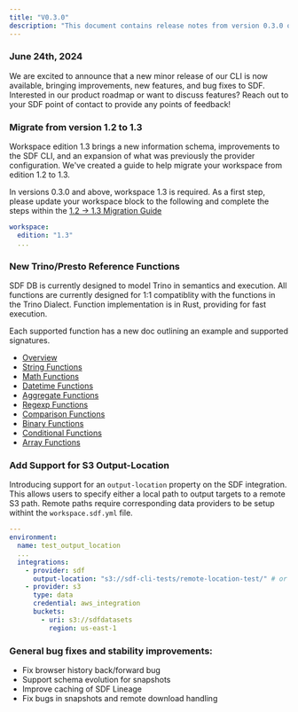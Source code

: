 ```yaml
---
title: "V0.3.0"
description: "This document contains release notes from version 0.3.0 of SDF."
---
```

### June 24th, 2024

We are excited to announce that a new minor release of our CLI is now available, bringing
 improvements, new features, and bug fixes to SDF. Interested in our product roadmap or want to 
discuss features? Reach out to your SDF point of contact to provide any points of feedback!

### Migrate from version 1.2 to 1.3

Workspace edition 1.3 brings a new information schema, improvements to the SDF CLI, and 
an expansion of what was previously the provider configuration. We've created a guide to help 
migrate your workspace from edition 1.2 to 1.3.

In versions 0.3.0 and above, workspace 1.3 is required. As a first step, please update your 
workspace block to the following and complete the steps within the [1.2 -> 1.3 Migration Guide](releases/migrations/12-13)

``` yml workspace.sdf.yml
workspace:
  edition: "1.3"
  ...
```

### New Trino/Presto Reference Functions 

SDF DB is currently designed to model Trino in semantics and execution. 
All functions are currently designed for 1:1 compatiblity with the functions 
in the Trino Dialect. Function implementation is in Rust, providing for fast execution.

Each supported function has a new doc outlining an example and supported signatures. 

- [Overview](/database/supported-functions/overview)
- [String Functions](/database/supported-functions/trino/string-functions)
- [Math Functions](/database/supported-functions/trino/array-functions)
- [Datetime Functions](/database/supported-functions/trino/datetime-functions)
- [Aggregate Functions](/database/supported-functions/trino/aggregate-functions)
- [Regexp Functions](/database/supported-functions/trino/regexp-functions)
- [Comparison Functions](/database/supported-functions/trino/comparisonfunctions)
- [Binary Functions](/database/supported-functions/trino/binary-functions)
- [Conditional Functions](/database/supported-functions/trino/conditional-functions)
- [Array Functions](/database/supported-functions/trino/array-functions)

### Add Support for S3 Output-Location

Introducing support for an `output-location` property on the SDF integration. This 
allows users to specify either a local path to output targets to a remote S3 path. 
Remote paths require corresponding data providers to be setup withint the 
`workspace.sdf.yml` file.

```yml workspace.sdf.yml
---
environment:
  name: test_output_location
  ...
  integrations:
    - provider: sdf
      output-location: "s3://sdf-cli-tests/remote-location-test/" # or local path ../../path-to-artifacts
    - provider: s3
      type: data
      credential: aws_integration
      buckets:
        - uri: s3://sdfdatasets
          region: us-east-1
```

### General bug fixes and stability improvements:
- Fix browser history back/forward bug
- Support schema evolution for snapshots
- Improve caching of SDF Lineage
- Fix bugs in snapshots and remote download handling
